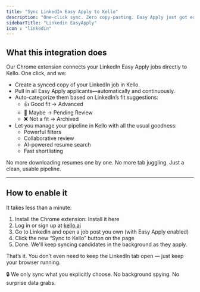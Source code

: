 ```yaml
---
title: "Sync LinkedIn Easy Apply to Kello"
description: "One-click sync. Zero copy-pasting. Easy Apply just got easier (for you too)"
sidebarTitle: "Linkedin EasyApply"
icon : "linkedin"
---
```


## What this integration does

Our Chrome extension connects your LinkedIn Easy Apply jobs directly to Kello. One click, and we:

- Create a synced copy of your LinkedIn job in Kello.
- Pull in all Easy Apply applicants—automatically and continuously.
- Auto-categorize them based on LinkedIn’s fit suggestions:
  - 👍 Good fit → Advanced
  - 🤔 Maybe → Pending Review
  - ❌ Not a fit → Archived
- Let you manage your pipeline in Kello with all the usual goodness:
  - Powerful filters
  - Collaborative review
  - AI-powered resume search
  - Fast shortlisting

No more downloading resumes one by one. No more tab juggling. Just a clean, usable pipeline.

---

## How to enable it

It takes less than a minute:

1. Install the Chrome extension: Install it here
2. Log in or sign up at [kello.ai](http://kello.ai)
3. Go to LinkedIn and open a job post you own (with Easy Apply enabled)
4. Click the new “Sync to Kello” button on the page
5. Done. We'll keep syncing candidates in the background as they apply.

That’s it. You don’t even need to keep the LinkedIn tab open — just keep your browser running.

🔒 We only sync what you explicitly choose. No background spying. No surprise data grabs.